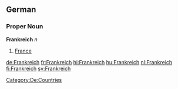 ==German==
===Proper Noun===
'''Frankreich''' ''n''
# [[France]]

[[Category:De:Countries]]

[[de:Frankreich]]
[[fr:Frankreich]]
[[hi:Frankreich]]
[[hu:Frankreich]]
[[nl:Frankreich]]
[[fi:Frankreich]]
[[sv:Frankreich]]